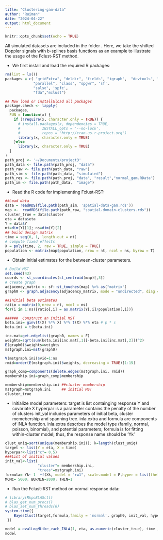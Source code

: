```yaml
---
title: "Clustering-gam-data"
author: "Ruiman"
date: "2024-04-22"
output: html_document
---
```


```r
knitr::opts_chunk$set(echo = TRUE)
```

All simulated datasets are included in the folder \textcolor{red}{Sim-Data}. Here, we take the shifted Doppler signals with b-splines basis functions as an example to illustrate the usage of the Fclust-RST method. 

- We first install and load the required R packages:
```r
rm(list = ls())
packages = c( "gridExtra", "deldir", "fields", "igraph",  "devtools", "ggplot2", "Matrix.utils", "grid", 
             "parallel", "class", "spgwr", 'sf',
             "salso", 'spfc',
             "fda","mclust")

## Now load or install&load all packages
package.check <- lapply(
  packages,
  FUN = function(x) {
    if (!require(x, character.only = TRUE)) {
      # install.packages(x, dependencies = TRUE, 
      #          INSTALL_opts = '--no-lock', 
      #          repos = "http://cran.us.r-project.org")
      library(x, character.only = TRUE)
    }else
      library(x, character.only = TRUE)
  }
)
path_proj <- '~/Documents/project3'
path_data <- file.path(path_proj, "data")
path_raw <- file.path(path_data, "raw")
path_sim <- file.path(path_data, "simulated")
path_res <- file.path(path_proj, "data", "result","normal_gam.RData")
path_im <- file.path(path_data,  "image")
```

- Read the R code for implementing Fclust-RST:


```r
##Load data
data = readRDS(file.path(path_sim, 'spatial-data-gam.rds'))
map <-  readRDS(file.path(path_raw, "spatial-domain-clusters.rds"))
cluster_true = data$cluster
eta = data$eta
Y = data$Y
nt=dim(Y)[1]; ns=dim(Y)[2]  
## build design matrix
time = seq(0, 1, length.out = nt)
# compute fixed effects
X = poly(time, 2, raw = TRUE, simple = TRUE)
population <- matrix(map$population, nrow = nt, ncol = ns, byrow = T)
```

- Obtain initial estimates for the between-cluster parameters. 
   \begin{itemize}
     \item  The hyperparameter $\mathcal{G}$ is fixed to be the true graph $\mathcal{G}_0$ used for generating the cluster-wise constant Doppler signals.      \item  The initial values of wavelet coefficients, $\{\hat{\boldsymbol{\beta}}(\mathbf{s})\}$, are obtained by using the least-square estimates for each location $\mathbf{s}$. 
     \item  For each edge of $\mathcal{G}$ connecting $\mathbf{s}$ and $\mathbf{s}^{\prime}$, the Euclidean distance of $\hat{\boldsymbol{\beta}}(\mathbf{s})$ and $\hat{\boldsymbol{\beta}}(\mathbf{s}^{\prime})$ is used as its edge weight. Then, the initial minimum spanning tree (MST), $\mathcal{T}^{(0)}$, is obtained based on $\mathcal{G}$ and its assigned edge weights. 
     \item  By removing $(k_p^{(0)}-1)$ edges of $\mathcal{T}^{(0)}$, we obtain $k_p^{(0)}$ initial clusters. 
  \end{itemize}
```r
# Build MST 
set.seed(43)
coords <- st_coordinates(st_centroid(map)[,3])
# create graph
adjacency_matrix <- sf::st_touches(map) %>% as("matrix")
graph0 <- graph.adjacency(adjacency_matrix, mode = "undirected", diag = FALSE)

##Initial beta estimates
ratio = matrix(0,nrow = nt, ncol = ns)
for(i in 1:ns){ratio[,i] = as.matrix(Y[,i]/population[,i])}

######  Construct an initial MST
beta.ini= ginv(t(X) %*% X) %*% t(X) %*% eta # p * s
beta.ini = t(beta.ini) 

inc.mat=get.edgelist(graph0, names = F)
weights=sqrt(sum(beta.ini[inc.mat[,1]]-beta.ini[inc.mat[,2]])^2)
E(graph0)$weights=weights
mstgraph.ini=mst(graph0)

V(mstgraph.ini)$vid=1:ns
rmid=order(E(mstgraph.ini)$weights, decreasing = TRUE)[1:15]

graph_comp=components(delete.edges(mstgraph.ini, rmid))
membership.ini=graph_comp$membership

membership=membership.ini ##cluster membership
mstgraph=mstgraph.ini     ## initial MST
cluster_true 
```
- Initialize model parameters:
 target is list containging response Y and covariate X
 hyperpar is a parameter contains the penalty of the number of clusters
 init_val includes parameters of initial beta, cluster memebership and spanning tree.
 inla.extra and formula are components of INLA function. inla.extra descrbes the model type (family, normal, poisson, binomial), and potential parameters; 
 formula is for fitting within-cluster model, thus, the response name should be 'Yk'
```r
clust_uniq=sort(unique(membership.ini)); k=length(clust_uniq)
target <- list(Y = eta, X = time)
hyperpar<-list("c"= 0.5)
###List of initial values
init_val<-list(
               "cluster"= membership.ini, 
               "trees"=mstgraph.ini)
formula= Yk~ 1  +f(Xk, model = "rw1", scale.model = F,hyper = list(theta = list(prior="pc.prec", param=c(1,0.01))))
MCMC= 5000; BURNIN=2000; THIN=1
```
- Run the Fclust-RST method on normal response data:
```r
# library(RhpcBLASctl)
# blas_get_num_procs()
# blas_set_num_threads(6)
system.time({
    BayesClust(target,formula,family = 'normal', graph0, init_val, hyperpar,correction = T,detailed = F, MCMC, BURNIN, THIN, path_res, seed = 1234)
 })
```
```r

model = evalLogMLike_each_INLA(1, eta, as.numeric(cluster_true), time , NULL, family = "normal",formula, correction = T, detailed = F)
model

```
